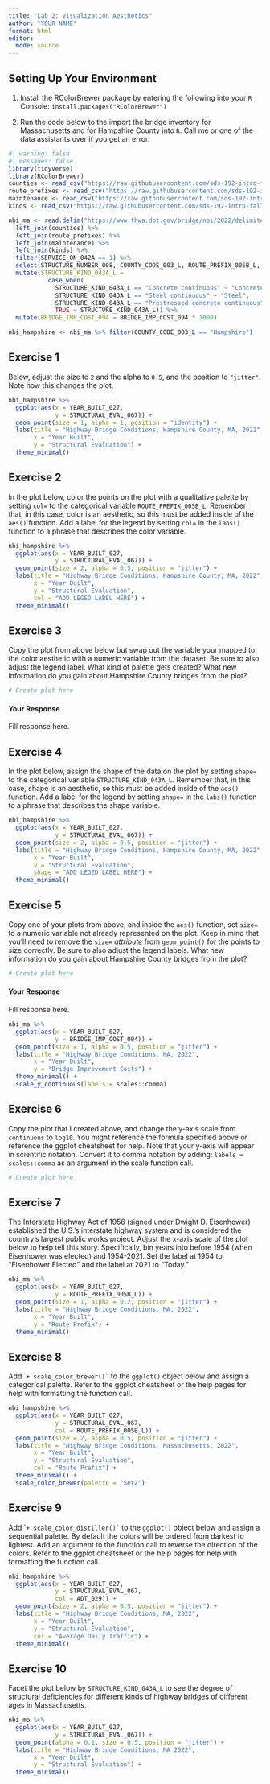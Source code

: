 ```yaml
---
title: "Lab 2: Visualization Aesthetics"
author: "YOUR NAME"
format: html
editor: 
  mode: source
---
```


## Setting Up Your Environment

1.  Install the RColorBrewer package by entering the following into your `R` Console: `install.packages("RColorBrewer")`

2.  Run the code below to the import the bridge inventory for Massachusetts and for Hampshire County into `R`. Call me or one of the data assistants over if you get an error.

```r
#| warning: false
#| messages: false
library(tidyverse)
library(RColorBrewer)
counties <- read_csv("https://raw.githubusercontent.com/sds-192-intro-fall22/sds-192-public-website-quarto/a8b64e3070ca2543b904d4d92780b09e6062ced6/website/data/nbi_counties.csv")
route_prefixes <- read_csv("https://raw.githubusercontent.com/sds-192-intro-fall22/sds-192-public-website-quarto/a8b64e3070ca2543b904d4d92780b09e6062ced6/website/data/nbi_route_pre.csv")
maintenance <- read_csv("https://raw.githubusercontent.com/sds-192-intro-fall22/sds-192-public-website-quarto/a8b64e3070ca2543b904d4d92780b09e6062ced6/website/data/nbi_maintenance.csv")
kinds <- read_csv("https://raw.githubusercontent.com/sds-192-intro-fall22/sds-192-public-website-quarto/a8b64e3070ca2543b904d4d92780b09e6062ced6/website/data/nbi_kind.csv")

nbi_ma <- read.delim("https://www.fhwa.dot.gov/bridge/nbi/2022/delimited/MA22.txt", sep = ",") %>%
  left_join(counties) %>%
  left_join(route_prefixes) %>%
  left_join(maintenance) %>%
  left_join(kinds) %>%
  filter(SERVICE_ON_042A == 1) %>%
  select(STRUCTURE_NUMBER_008, COUNTY_CODE_003_L, ROUTE_PREFIX_005B_L, MAINTENANCE_021_L, YEAR_BUILT_027, ADT_029, STRUCTURE_KIND_043A_L, STRUCTURAL_EVAL_067, BRIDGE_IMP_COST_094) %>%
  mutate(STRUCTURE_KIND_043A_L = 
           case_when(
             STRUCTURE_KIND_043A_L == "Concrete continuous" ~ "Concrete",
             STRUCTURE_KIND_043A_L == "Steel continuous" ~ "Steel",
             STRUCTURE_KIND_043A_L == "Prestressed concrete continuous" ~ "Prestressed concrete",
             TRUE ~ STRUCTURE_KIND_043A_L)) %>%
  mutate(BRIDGE_IMP_COST_094 = BRIDGE_IMP_COST_094 * 1000)

nbi_hampshire <- nbi_ma %>% filter(COUNTY_CODE_003_L == "Hampshire")
```

::: callout-important
## Exercise 1

Below, adjust the size to `2` and the alpha to `0.5`, and the position to `"jitter"`. Note how this changes the plot.
:::

```r
nbi_hampshire %>%
  ggplot(aes(x = YEAR_BUILT_027, 
             y = STRUCTURAL_EVAL_067)) +
  geom_point(size = 1, alpha = 1, position = "identity") +
  labs(title = "Highway Bridge Conditions, Hampshire County, MA, 2022",
       x = "Year Built", 
       y = "Structural Evaluation") +
  theme_minimal()
```

::: callout-important
## Exercise 2

In the plot below, color the points on the plot with a qualitative palette by setting `col=` to the categorical variable `ROUTE_PREFIX_005B_L`. Remember that, in this case, color is an aesthetic, so this must be added inside of the `aes()` function. Add a label for the legend by setting `col=` in the `labs()` function to a phrase that describes the color variable.
:::

```r
nbi_hampshire %>%
  ggplot(aes(x = YEAR_BUILT_027, 
             y = STRUCTURAL_EVAL_067)) +
  geom_point(size = 2, alpha = 0.5, position = "jitter") +
  labs(title = "Highway Bridge Conditions, Hampshire County, MA, 2022",
       x = "Year Built", 
       y = "Structural Evaluation",
       col = "ADD LEGED LABEL HERE") +
  theme_minimal()

```

::: callout-important
## Exercise 3

Copy the plot from above below but swap out the variable your mapped to the color aesthetic with a numeric variable from the dataset. Be sure to also adjust the legend label. What kind of palette gets created? What new information do you gain about Hampshire County bridges from the plot?
:::

```r
# Create plot here
```

::: {.callout-note icon="false"}
#### Your Response

Fill response here.
:::

::: callout-important
## Exercise 4

In the plot below, assign the shape of the data on the plot by setting `shape=` to the categorical variable `STRUCTURE_KIND_043A_L`. Remember that, in this case, shape is an aesthetic, so this must be added inside of the `aes()` function. Add a label for the legend by setting `shape=` in the `labs()` function to a phrase that describes the shape variable.
:::

```r
nbi_hampshire %>%
  ggplot(aes(x = YEAR_BUILT_027, 
             y = STRUCTURAL_EVAL_067)) +
  geom_point(size = 2, alpha = 0.5, position = "jitter") +
  labs(title = "Highway Bridge Conditions, Hampshire County, MA, 2022",
       x = "Year Built", 
       y = "Structural Evaluation",
       shape = "ADD LEGED LABEL HERE") +
  theme_minimal()
```

::: callout-important
## Exercise 5

Copy one of your plots from above, and inside the `aes()` function, set `size=` to a numeric variable not already represented on the plot. Keep in mind that you'll need to remove the `size=` *attribute* from `geom_point()` for the points to size correctly. Be sure to also adjust the legend labels. What new information do you gain about Hampshire County bridges from the plot?
:::

```r
# Create plot here
```

::: {.callout-note icon="false"}
#### Your Response

Fill response here.
:::

```r
nbi_ma %>%
  ggplot(aes(x = YEAR_BUILT_027, 
             y = BRIDGE_IMP_COST_094)) +
  geom_point(size = 1, alpha = 0.5, position = "jitter") +
  labs(title = "Highway Bridge Conditions, MA, 2022",
       x = "Year Built", 
       y = "Bridge Improvement Costs") +
  theme_minimal() + 
  scale_y_continuous(labels = scales::comma)
```


::: callout-important
## Exercise 6

Copy the plot that I created above, and change the y-axis scale from `continuous` to `log10`. You might reference the formula specified above or reference the ggplot cheatsheet for help. Note that your y-axis will appear in scientific notation. Convert it to comma notation by adding: `labels = scales::comma` as an argument in the scale function call.
:::

```r
# Create plot here
```


::: callout-important
## Exercise 7

The Interstate Highway Act of 1956 (signed under Dwight D. Eisenhower) established the U.S.'s interstate highway system and is considered the country's largest public works project. Adjust the x-axis scale of the plot below to help tell this story. Specifically, bin years into before 1954 (when Eisenhower was elected) and 1954-2021. Set the label at 1954 to "Eisenhower Elected" and the label at 2021 to "Today."
:::

```r
nbi_ma %>%
  ggplot(aes(x = YEAR_BUILT_027, 
             y = ROUTE_PREFIX_005B_L)) +
  geom_point(size = 1, alpha = 0.2, position = "jitter") +
  labs(title = "Highway Bridge Conditions, MA, 2022",
       x = "Year Built", 
       y = "Route Prefix") +
  theme_minimal()
```

::: callout-important
## Exercise 8

Add \``` + scale_color_brewer()` `` to the `ggplot()` object below and assign a categorical palette. Refer to the ggplot cheatsheet or the help pages for help with formatting the function call.
:::

```r
nbi_hampshire %>%
  ggplot(aes(x = YEAR_BUILT_027, 
             y = STRUCTURAL_EVAL_067,
             col = ROUTE_PREFIX_005B_L)) +
  geom_point(size = 2, alpha = 0.5, position = "jitter") +
  labs(title = "Highway Bridge Conditions, Massachusetts, 2022",
       x = "Year Built", 
       y = "Structural Evaluation",
       col = "Route Prefix") +
  theme_minimal() +
  scale_color_brewer(palette = "Set2")
```

::: callout-important
## Exercise 9

Add \``` + scale_color_distiller()` `` to the `ggplot()` object below and assign a sequential palette. By default the colors will be ordered from darkest to lightest. Add an argument to the function call to reverse the direction of the colors. Refer to the ggplot cheatsheet or the help pages for help with formatting the function call.
:::

```r
nbi_hampshire %>%
  ggplot(aes(x = YEAR_BUILT_027, 
             y = STRUCTURAL_EVAL_067,
             col = ADT_029)) +
  geom_point(size = 2, alpha = 0.5, position = "jitter") +
  labs(title = "Highway Bridge Conditions, MA, 2022",
       x = "Year Built", 
       y = "Structural Evaluation",
       col = "Average Daily Traffic") +
  theme_minimal()
```

::: callout-important
## Exercise 10

Facet the plot below by `STRUCTURE_KIND_043A_L` to see the degree of structural deficiencies for different kinds of highway bridges of different ages in Massachusetts.
:::

```r
nbi_ma %>%
  ggplot(aes(x = YEAR_BUILT_027, 
             y = STRUCTURAL_EVAL_067)) +
  geom_point(alpha = 0.1, size = 0.5, position = "jitter") +
  labs(title = "Highway Bridge Conditions, MA 2022",
       x = "Year Built", 
       y = "Structural Evaluation") +
  theme_minimal()
```

